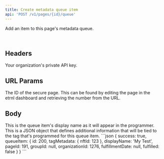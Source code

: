 ```yaml
---
title: Create metadata queue item
api: 'POST /v1/pages/{id}/queue'
---
```


Add an item to this page's metadata queue.

<br/>

## Headers
<ParamField header="API-Key" placeholder="Your Private API Key" type="string" required>
  Your organization's private API key.
</ParamField>

## URL Params
<ParamField path="id" placeholder="Page ID" type="string" required>
	The ID of the secure page. This can be found by editing the page in the etrnl dashboard and retrieving the number from the URL.
</ParamField>

## Body
<ParamField body="displayName" placeholder="John's NFT" type="string">
	This is the queue item's display name as it will appear in the programmer.
</ParamField>

<ParamField body="tagMetadata" placeholder="{ nftId: 123 }" type="string">
	This is a JSON object that defines additional information that will be tied to the tag that's programmed for this queue item.
</ParamField>

<ResponseExample>
```json
{
      success: true,
      queueItem: {
        id: 200,
        tagMetadata: {
			nftId: 123
		},
        displayName: 'My Test',
        pageId: 191,
        groupId: null,
        organizationId: 1276,
        fulfillmentDate: null,
        fulfilled: false
      }
    }
```
</ResponseExample>